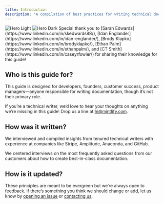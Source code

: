 ```yaml
---
title: Introduction
description: "A compilation of best practices for writing technical documentation."
---
```


<Frame>
<img
  className="block dark:hidden"
  src="/images/hero-light-image.png"
  alt="Hero Light"
/>
<img
  className="hidden dark:block"
  src="/images/hero-dark-image.png"
  alt="Hero Dark"
/>
</Frame>

<Tip> 
  Special thank you to [Sarah Edwards](https://www.linkedin.com/in/skedwards88/), [Idan Englander](https://www.linkedin.com/in/idan-englander/), [Brody Klapko](https://www.linkedin.com/in/brodyklapko/), [Ethan Palm](https://www.linkedin.com/in/ethanpalm/), and [CT Smith](https://www.linkedin.com/in/caseyrfowler/) for sharing their knowledge for this guide! 
</Tip>


## Who is this guide for?

This guide is designed for developers, founders, customer success, product managers—anyone responsible for writing documentation, though it’s not their primary role. 

If you’re a technical writer, we’d love to hear your thoughts on anything we’re missing in this guide! Drop us a line at hi@mintlify.com.

## How was it written?

We interviewed and compiled insights from tenured technical writers with experience at companies like Stripe, Amplitude, Anaconda, and GitHub. 

We centered interviews on the most frequently asked questions from our customers about how to create best-in-class documentation.

## How is it updated?

These principles are meant to be evergreen but we’re always open to feedback. If there’s something you think we should change or add, let us know by [opening an issue](https://github.com/mintlify/guides/issues/new) or [contacting us](https://mintlify.com/contact).